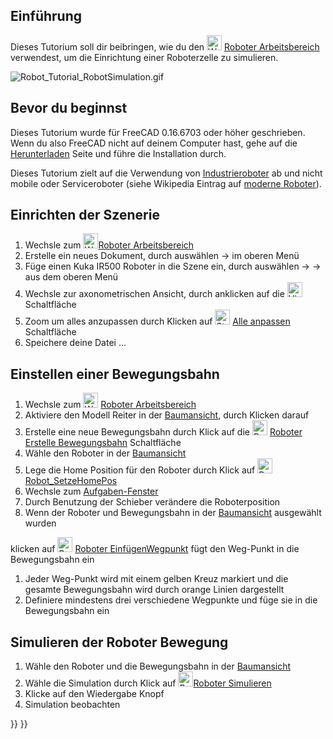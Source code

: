 <languages/>
{{TutorialInfo/de
|Topic= Roboter Arbeitsbereich
|Level= Anfänger
|Time=
|Author=r-frank
|FCVersion=0.16.6703
|Files=
}}

== Einführung ==
Dieses Tutorium soll dir beibringen, wie du den [[Image:Workbench_Robot.svg|24px]] [[Robot Workbench/de|Roboter Arbeitsbereich]] verwendest, um die Einrichtung einer Roboterzelle zu simulieren.

[[Image:Robot_Tutorial_RobotSimulation.gif]]
{{Caption|Endergebnis dieses Tutoriums}}

== Bevor du beginnst ==
Dieses Tutorium wurde für FreeCAD 0.16.6703 oder höher geschrieben. Wenn du also FreeCAD nicht auf deinem Computer hast, gehe auf die [[Download/de|Herunterladen]] Seite und führe die Installation durch. 

Dieses Tutorium zielt auf die Verwendung von [http://en.wikipedia.org/wiki/Industrial_robot Industrieroboter] ab und nicht mobile oder Serviceroboter (siehe Wikipedia Eintrag auf [http://en.wikipedia.org/wiki/Robot#Modern_robots moderne Roboter]).

==Einrichten der Szenerie==
#Wechsle zum [[Image:Workbench_Robot.svg|24px]][[Robot Workbench/de|Roboter Arbeitsbereich]]
#Erstelle ein neues Dokument, durch auswählen {{KEY|Datei}} → {{KEY| Neu}} im oberen Menü
#Füge einen Kuka IR500 Roboter in die Szene ein, durch auswählen {{KEY|Roboter}} → {{KEY|Roboter einfügen}} → {{KEY|Kuka IR500}} aus dem oberen Menü
#Wechsle zur axonometrischen Ansicht, durch anklicken auf die [[Image:View-axometric.svg|24px]]  Schaltfläche 
#Zoom um alles anzupassen durch Klicken auf [[Image:Std_ViewFitAll.svg|24px]] [[Std ViewFitAll/de|Alle anpassen]] Schaltfläche
#Speichere deine Datei ...

==Einstellen einer Bewegungsbahn==
#Wechsle zum [[Image:Workbench_Robot.svg|24px]] [[Robot Workbench/de|Roboter Arbeitsbereich]]
#Aktiviere den Modell Reiter in der [[tree view/de|Baumansicht]], durch Klicken darauf
#Erstelle eine neue Bewegungsbahn durch Klick auf die [[Image:Robot_CreateTrajectory.svg|24px]] [[Robot CreateTrajectory/de|Roboter Erstelle Bewegungsbahn]] Schaltfläche
#Wähle den Roboter in der [[tree view/de|Baumansicht]]
#Lege die Home Position für den Roboter durch Klick auf [[Image:Robot_SetHomePos.svg|24px]] [[Robot SetHomePos/de|Robot_SetzeHomePos]]
#Wechsle zum [[Task_panel/de|Aufgaben-Fenster]]
#Durch Benutzung der Schieber verändere die Roboterposition
#Wenn der Roboter und Bewegungsbahn in der [[tree view/de|Baumansicht]] ausgewählt wurden
klicken auf [[Image:Robot_InsertWaypoint.svg|24px]] [[Robot InsertWaypoint/de|Roboter EinfügenWegpunkt]] fügt den Weg-Punkt in die Bewegungsbahn ein
#Jeder Weg-Punkt wird mit einem gelben Kreuz markiert und die gesamte Bewegungsbahn wird durch orange Linien dargestellt
#Definiere mindestens drei verschiedene Wegpunkte und füge sie in die Bewegungsbahn ein

==Simulieren der Roboter Bewegung==
#Wähle den Roboter und die Bewegungsbahn in der [[tree view/de|Baumansicht]]
#Wähle die Simulation durch Klick auf [[Image:Robot_Simulate.svg|24px]][[Robot Simulate/de|Roboter Simulieren]]
#Klicke auf den Wiedergabe{{KEY| &#9654;}} Knopf
#Simulation beobachten

{{Robot Tools navi{{#translation:}}}}
{{Userdocnavi{{#translation:}}}}